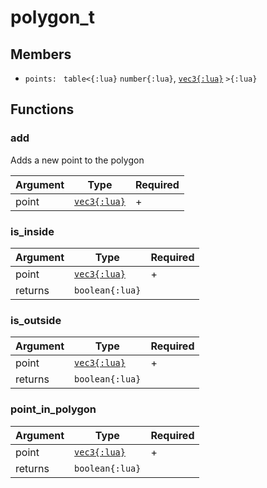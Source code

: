 # polygon_t

## Members

- `points:` ` table<{:lua}` `number{:lua}`, [`vec3{:lua}`](/structs/math/vec3) `>{:lua}`

## Functions

### add

Adds a new point to the polygon

| Argument | Type                               | Required |
| -------- | ---------------------------------- | -------- |
| point    | [`vec3{:lua}`](/structs/math/vec3) | +        |

### is_inside

| Argument | Type                               | Required |
| -------- | ---------------------------------- | -------- |
| point    | [`vec3{:lua}`](/structs/math/vec3) | +        |
| returns  | `boolean{:lua}`                    |          |

### is_outside

| Argument | Type                               | Required |
| -------- | ---------------------------------- | -------- |
| point    | [`vec3{:lua}`](/structs/math/vec3) | +        |
| returns  | `boolean{:lua}`                    |          |

### point_in_polygon

| Argument | Type                               | Required |
| -------- | ---------------------------------- | -------- |
| point    | [`vec3{:lua}`](/structs/math/vec3) | +        |
| returns  | `boolean{:lua}`                    |          |
